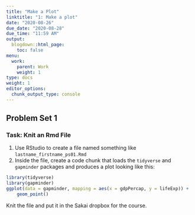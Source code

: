 ```yaml
---
title: "Make a Plot"
linktitle: "1: Make a plot"
date: "2020-08-26"
due_date: "2020-08-28"
due_time: "11:59 AM"
output:
  blogdown::html_page:
    toc: false
menu:
  work:
    parent: Work
    weight: 1
type: docs
weight: 1
editor_options: 
  chunk_output_type: console
---
```


## Problem Set 1

### Task: Knit an Rmd File

1. Use RStudio to create a file named something like `lastname_firstname_ps01.Rmd`
2. Inside the file, create a code chunk that loads the `tidyverse` and `gapminder` packages and produces a plot looking like this:

```r
library(tidyverse)
library(gapminder)
ggplot(data = gapminder, mapping = aes(x = gdpPercap, y = lifeExp)) +
    geom_point()
```

Knit the file and put it in the Sakai dropbox for the course.
